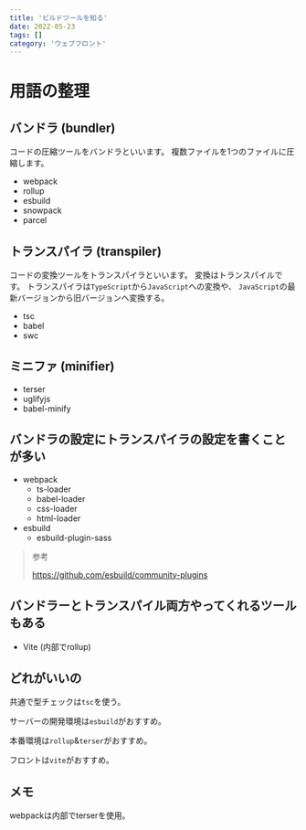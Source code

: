 ```yaml
---
title: 'ビルドツールを知る'
date: 2022-05-23
tags: []
category: 'ウェブフロント'
---
```


# 用語の整理

## バンドラ (bundler)

コードの圧縮ツールをバンドラといいます。 複数ファイルを1つのファイルに圧縮します。

- webpack
- rollup
- esbuild
- snowpack
- parcel

## トランスパイラ (transpiler)

コードの変換ツールをトランスパイラといいます。 変換はトランスパイルです。 トランスパイラは`TypeScript`から`JavaScript`への変換や、
`JavaScript`の最新バージョンから旧バージョンへ変換する。

- tsc
- babel
- swc

## ミニファ (minifier)

- terser
- uglifyjs
- babel-minify

## バンドラの設定にトランスパイラの設定を書くことが多い

- webpack
  - ts-loader
  - babel-loader
  - css-loader
  - html-loader
- esbuild
  - esbuild-plugin-sass

> 参考
>
> https://github.com/esbuild/community-plugins

## バンドラーとトランスパイル両方やってくれるツールもある

- Vite (内部でrollup)

## どれがいいの

共通で型チェックは`tsc`を使う。

サーバーの開発環境は`esbuild`がおすすめ。

本番環境は`rollup`&`terser`がおすすめ。

フロントは`vite`がおすすめ。

## メモ

webpackは内部でterserを使用。
